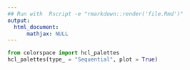 ```yaml
---
## Run with  Rscript -e "rmarkdown::render('file.Rmd')"
output:
  html_document:
      mathjax: NULL
---
```


```python
from colorspace import hcl_palettes
hcl_palettes(type_ = "Sequential", plot = True)
```

